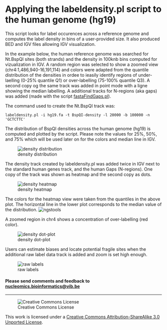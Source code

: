 Applying the labeldensity.pl script to the human genome (hg19)
==========

This script looks for label occurences across a reference genome and computes the label density in bins of a user-provided size. 
It also produced BED and IGV files allowing IGV visualization. 

In the example below, the human reference genome was searched for Nt.BspQI sites (both strands) and the density in 100knb bins computed for vizualization in IGV. A random region was selected to show a zoomed view (chr4:1,486,940-16,191,114) and colors were adapted from the quantile distribution of the densities in ordee to ieasily identify regions of under-laelling (0-25% quantile Q1) or over-labelling (75-100% quantile Q3). A second copy og the same track was added in point mode with a ligne showing the median labelling. A additional tracks for N-regions (aka gaps) was added (made with the script [fastaFindGaps.pl](https://github.com/BITS-VIB/ngs-tools/blob/master/fasta-tools/fastaFindGaps.pl)). 

The command used to create the Nt.BspQI track was:

```
labeldensity.pl -i hg19.fa -t BspQI-density -l 20000 -b 100000 -n 'GCTCTTC'
```

The distribution of BspQI densities across the human genome (hg19) is computed and plotted by the script. Please note the values for 25%, 50%, and 75% which will be used later on for the colors and median line in IGV.

![density distribution](pictures/hg19_100000-BspQI-density-labeldensity.png) 

The density track created by labeldensity.pl was added twice in IGV next to the standard human genes track, and the human Gaps (N-regions). One copy of the track was shown as heatmap and the second copy as dots.

![density heatmap](pictures/hg19_NtBspQI.png)

The colors for the heatmap view were taken from the quantiles in the above plot. The horizontal line in the lower plot corresponds to the median value of the distribution.
![ngstools](pictures/hg19_heatmap-color.png)

A zoomed region in chr4 shows a concentration of over-labelling (red color).

![density dot-plot](pictures/hg19_NtBspQI-chr4region.png)

Users can estimate biases and locate potential fragile sites when the additional raw label data track is added and zoom is set high enough.

![raw labels](pictures/hg19_NtBspQI-chr4region-zoomin.png)

<h4>Please send comments and feedback to <a href="mailto:nucleomics.bioinformatics@vib.be">nucleomics.bioinformatics@vib.be</a></h4>

------------

![Creative Commons License](http://i.creativecommons.org/l/by-sa/3.0/88x31.png?raw=true)

This work is licensed under a [Creative Commons Attribution-ShareAlike 3.0 Unported License](http://creativecommons.org/licenses/by-sa/3.0/).
